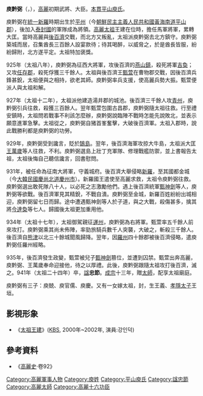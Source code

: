 {{no footnotes|time=2016-11-20T06:18:37+00:00}}
'''庾黔弼'''（{{lang-ko|유금필}}，{{bd|？||941年||}}），[[高麗王朝|高麗]]初期武將、大臣。[[本貫|本貫]][[平山庾氏|平山庾氏]]。

庾黔弼在[[統一新羅|統一新羅]]時期出生於[[平州|平州]]（今[[朝鮮民主主義人民共和國|朝鮮民主主義人民共和國]][[黃海南道|黃海南道]][[平山郡|平山郡]]），後加入[[泰封國|泰封國]]的軍隊成為將領。[[高麗太祖|高麗太祖]]王建在位時，擔任馬軍將軍，累轉大匡。當時高麗與[[後百濟|後百濟]]交戰，而北方又叛亂，太祖派庾黔弼去北方鎮守。庾黔弼築城而居，召集酋長三百餘人設宴款待；待其喝醉，以威脅之，於是酋長皆服，紛紛歸附，北方遂平定。太祖特加褒獎。

925年（太祖八年），庾黔弼為征西大將軍，攻後百濟的[[燕山鎮|燕山鎮]]，殺死將軍[[吉奐|吉奐]]；又攻[[任存郡|任存郡]]，殺死俘獲三千餘人。太祖與後百濟王[[甄萱|甄萱]]在曹物郡交戰，因後百濟兵鋒甚銳，太祖便與之相持，欲老其師。庾黔弼率兵支援，使高麗兵勢大振。甄萱便派人與太祖和解。

927年（太祖十二年），太祖派他建造湯井郡的城池。後百濟三千餘人攻[[青州|青州]]，庾黔弼引兵往救，殺獲三百餘人。翌年甄萱包圍古昌郡，庾黔弼隨太祖往救。行至禮安鎮時，太祖問若戰事不利該怎麼辦，庾黔弼說臨陣不戰時怎能先說敗北，並表示願意進軍急擊。太祖從之，庾黔弼自猪首峯奮擊，大破後百濟軍。太祖入郡時，說此戰勝利都是庾黔弼的功勞。

929年，庾黔弼受到讒言，貶於[[鵠島|鵠島]]。翌年，後百濟海軍攻掠大牛島，太祖派大匡[[王萬歲|王萬歲]]等人往救，不利。庾黔弼選島上壯丁充軍隊、修理戰艦防禦，並上書報告太祖，太祖後悔自己聽信讒言，回書慰問。

931年，被任命為征南大將軍，守義城府。後百濟大舉侵略[[新羅|新羅]]，至其國都金城（今[[大韓民國|大韓民國]][[慶尚北道|慶尚北道]][[慶州市|慶州市]]）。新羅國王遣使至高麗求救，太祖令庾黔弼往救。庾黔弼選出敢死隊八十人，以必死之志激勵他們。遇上後百濟統軍[[甄神劍|甄神劍]]等人，庾黔弼等欲戰。後百濟軍見其精銳，不戰自潰。庾黔弼至金城，新羅百姓紛紛出城相迎，庾黔弼留七日而歸。途中遭遇甄神劍等人於子道，與之大戰，殺傷甚多，擒其將[[今達奐|今達奐]]等七人。歸國後太祖更加重用他。

934年（太祖十七年），太祖御駕親征[[運州|運州]]，庾黔弼為右將軍。甄萱率五千餘人前來攻打。庾黔弼乘其尚未佈陣，率勁旅騎兵數千人突襲，大破之，斬殺三千餘人。後百濟自[[熊津|熊津]]以北三十餘城聞風歸降。翌年，因[[羅州|羅州]]四十餘郡被後百濟侵略，遣庾黔弼任羅州經略。

935年，後百濟發生政變，甄萱被兒子[[甄神劍|甄神劍]]篡位，並遭到囚禁。甄萱出奔高麗，庾黔弼、王萬歲奉命迎接他，待之以厚禮。此後，庾黔弼跟隨太祖攻打後百濟，滅之。941年（太祖二十四年）卒，[[諡|諡]]'''忠節'''。[[高麗成宗|成宗]]十三年，贈[[太師|太師]]，配享太祖廟庭。

庾黔弼有三子：庾兢、庾官儒、庾慶。又有一女嫁太祖，封{{link-ko|東陽院夫人|동양원부인}}，生{{link-ko|孝穆太子|효목태자}}王義、[[孝隱太子|孝隱太子]]王垣。

== 影視形象 ==
* 《[[太祖王建|太祖王建]]》([[KBS|KBS]], 2000年~2002年, 演員:강인덕)

==參考資料==
*《[[高麗史|高麗史]]·卷92》

[[Category:高麗軍事人物|Category:高麗軍事人物]]
[[Category:庾姓|Category:庾姓]]
[[Category:平山庾氏|Category:平山庾氏]]
[[Category:諡忠節|Category:諡忠節]]
[[Category:高麗太師|Category:高麗太師]]
[[Category:高麗十六功臣|Category:高麗十六功臣]]